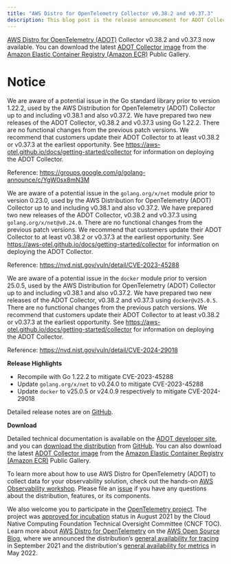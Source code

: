 ```yaml
---
title: "AWS Distro for OpenTelemetry Collector v0.38.2 and v0.37.3"
description: This blog post is the release announcement for ADOT Collector v0.38.2 and v0.37.3
---
```



<SectionSeparator />

[AWS Distro for OpenTelemetry (ADOT)](https://aws-otel.github.io/) Collector v0.38.2 and v0.37.3 now available.
You can download the latest [ADOT Collector image](https://gallery.ecr.aws/aws-observability/aws-otel-collector) from the
[Amazon Elastic Container Registry (Amazon ECR)](https://aws.amazon.com/ecr/) Public Gallery.

<SectionSeparator />

# Notice

We are aware of a potential issue in the Go standard library prior to version 1.22.2, used by the AWS Distribution for OpenTelemetry (ADOT) Collector up to and including v0.38.1 and also v0.37.2.
We have prepared two new releases of the ADOT Collector, v0.38.2 and v0.37.3 using Go 1.22.2. There are no functional changes from the previous patch versions. We recommend that customers update their
ADOT Collector to at least v0.38.2 or v0.37.3 at the earliest opportunity. See https://aws-otel.github.io/docs/getting-started/collector for information on deploying the ADOT Collector.

Reference: https://groups.google.com/g/golang-announce/c/YgW0sx8mN3M

We are aware of a potential issue in the `golang.org/x/net` module prior to version 0.23.0, used by the AWS Distribution for OpenTelemetry (ADOT) Collector up to and including v0.38.1 and also v0.37.2.
We have prepared two new releases of the ADOT Collector, v0.38.2 and v0.37.3 using `golang.org/x/net@v0.24.0`. There are no functional changes from the previous patch versions. We recommend that customers update their
ADOT Collector to at least v0.38.2 or v0.37.3 at the earliest opportunity. See https://aws-otel.github.io/docs/getting-started/collector for information on deploying the ADOT Collector.

Reference: https://nvd.nist.gov/vuln/detail/CVE-2023-45288

We are aware of a potential issue in the `docker` module prior to version 25.0.5, used by the AWS Distribution for OpenTelemetry (ADOT) Collector up to and including v0.38.1 and also v0.37.2.
We have prepared two new releases of the ADOT Collector, v0.38.2 and v0.37.3 using `docker@v25.0.5`. There are no functional changes from the previous patch versions. We recommend that customers update their
ADOT Collector to at least v0.38.2 or v0.37.3 at the earliest opportunity. See https://aws-otel.github.io/docs/getting-started/collector for information on deploying the ADOT Collector.

Reference: https://nvd.nist.gov/vuln/detail/CVE-2024-29018

**Release Highlights**

- Recompile with Go 1.22.2 to mitigate CVE-2023-45288
- Update `golang.org/x/net` to v0.24.0 to mitigate CVE-2023-45288
- Update `docker` to v25.0.5 or v24.0.9 respectively to mitigate CVE-2024-29018

Detailed release notes are on [GitHub](https://github.com/aws-observability/aws-otel-collector/releases).

**Download**

Detailed technical documentation is available on the [ADOT developer site](https://aws-otel.github.io/),
and you can [download the distribution](https://aws-otel.github.io/download) from
[GitHub](https://github.com/aws-observability/aws-otel-collector/releases/tag/v0.38.2).
You can also download the latest [ADOT Collector image](https://gallery.ecr.aws/aws-observability/aws-otel-collector)
from the [Amazon Elastic Container Registry (Amazon ECR)](https://aws.amazon.com/ecr/) Public Gallery.

To learn more about how to use AWS Distro for OpenTelemetry (ADOT) to collect data for your observability solution,
check out the hands-on [AWS Observability workshop](https://observability.workshop.aws/en/adot.html).
Please file an [issue](https://github.com/aws-observability/aws-otel-community/issues) if you have any
questions about the distribution, features, or its components.

We also welcome you to participate in the [OpenTelemetry project](https://github.com/open-telemetry).
The project was [approved for incubation](https://www.cncf.io/blog/2021/08/26/opentelemetry-becomes-a-cncf-incubating-project/) status
in August 2021 by the Cloud Native Computing Foundation Technical Oversight Committee (CNCF TOC). Learn more about
[AWS Distro for OpenTelemetry](https://aws.amazon.com/blogs/opensource/category/management-tools/aws-distro-for-opentelemetry/) on the
[AWS Open Source Blog](https://aws.amazon.com/blogs/opensource/category/management-tools/aws-distro-for-opentelemetry/), where we announced
the distribution’s [general availability for tracing](https://aws.amazon.com/blogs/opensource/aws-distro-for-opentelemetry-is-now-ga-for-tracing/) in September 2021
and the distribution's [general availability for metrics](https://aws.amazon.com/blogs/opensource/aws-distro-for-opentelemetry-is-now-generally-available-for-metrics/) in May 2022.
